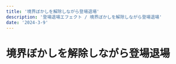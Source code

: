 ---
title: '境界ぼかしを解除しながら登場退場'
description: '登場退場エフェクト / 境界ぼかしを解除しながら登場退場'
date: '2024-3-9'
---
# 境界ぼかしを解除しながら登場退場